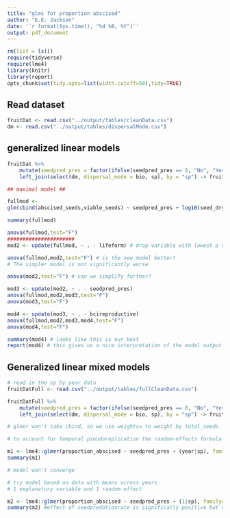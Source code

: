 ```yaml
---
title: "glms for proportion abscised"
author: "E.E. Jackson"
date: '`r format(Sys.time(), "%d %B, %Y")`'
output: pdf_document 
---
```


```r
rm(list = ls())
require(tidyverse)
require(lme4)
library(knitr)
library(report)
opts_chunk$set(tidy.opts=list(width.cutoff=50),tidy=TRUE)
```
## Read dataset 

```r

fruitDat <- read.csv("../output/tables/cleanData.csv")
dm <- read.csv("../output/tables/dispersalMode.csv")

```

## generalized linear models

```r

fruitDat %>%
	mutate(seedpred_pres = factor(ifelse(seedpred_pres == 0, "No", "Yes"))) %>%
	left_join(select(dm, dispersal_mode = bio, sp), by = "sp") -> fruitDat

## maximal model ##

fullmod <- 
glm(cbind(abscised_seeds,viable_seeds) ~ seedpred_pres + log10(seed_dry) * height_avg + cvseed + log10(cofruit) + bcireproductive + endocarp_investment + dispersal_mode, data = na.omit(fruitDat), family = quasibinomial(link = logit))

summary(fullmod)

anova(fullmod,test="F")
######################
mod2 <- update(fullmod, ~ . - lifeform) # drop variable with lowest p value

anova(fullmod,mod2,test="F") # is the new model better?
# The simpler model is not significantly worse

anova(mod2,test="F") # can we simplify further?

mod3 <- update(mod2, ~ . - seedpred_pres)
anova(fullmod,mod2,mod3,test="F")
anova(mod3,test="F")

mod4 <- update(mod3, ~ . - bcireproductive)
anova(fullmod,mod2,mod3,mod4,test="F")
anova(mod4,test="F")

summary(mod4) # looks like this is our best 
report(mod4) # this gives us a nice interpretation of the model output

```

## Generalized linear mixed models

```r
# read in the sp by year data
fruitDatFull <- read.csv("../output/tables/fullCleanData.csv")

fruitDatFull %>%
	mutate(seedpred_pres = factor(ifelse(seedpred_pres == 0, "No", "Yes"))) %>%
	left_join(select(dm, dispersal_mode = bio, sp), by = "sp") -> fruitDatFull

# glmer won't take cbind, so we use weights= to weight by total_seeds.

# to account for temporal pseudoreplication the random-effects formula needs to indicate that the year (a continuous random effect) represents pseudoreplication within each individual sp? so (year|sp)

m1 <- lme4::glmer(proportion_abscised ~ seedpred_pres + (year|sp), family= binomial, data = fruitDatFull, weights = total_seeds)
summary(m1)

# model won't converge

# try model based on data with means across years
# 1 explanatory variable and 1 random effect

m2 <- lme4::glmer(proportion_abscised ~ seedpred_pres + (1|sp), family= binomial, data = fruitDat, weights = total_seeds)
summary(m2) #effect of seedpredationrate is significatly positive but very small

```